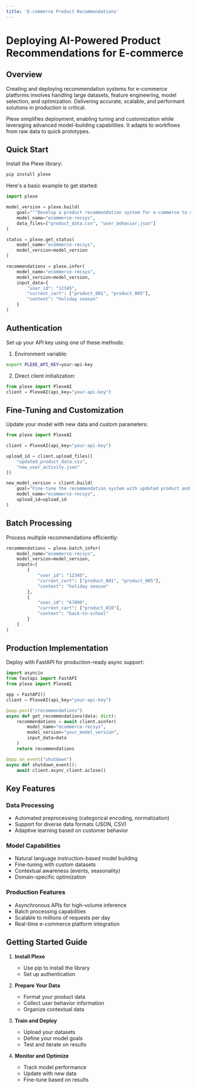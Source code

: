 ```yaml
---
title: 'E-commerce Product Recommendations'
---
```


# Deploying AI-Powered Product Recommendations for E-commerce

## Overview

Creating and deploying recommendation systems for e-commerce platforms involves handling large datasets, feature engineering, model selection, and optimization. Delivering accurate, scalable, and performant solutions in production is critical.

Plexe simplifies deployment, enabling tuning and customization while leveraging advanced model-building capabilities. It adapts to workflows from raw data to quick prototypes.

## Quick Start

Install the Plexe library:

```bash
pip install plexe
```

Here's a basic example to get started:

```python
import plexe

model_version = plexe.build(
    goal="""Develop a product recommendation system for e-commerce to suggest complementary products based on browsing, purchase history, and cart data.""",
    model_name="ecommerce-recsys",
    data_files=["product_data.csv", "user_behavior.json"]
)

status = plexe.get_status(
    model_name="ecommerce-recsys", 
    model_version=model_version
)

recommendations = plexe.infer(
    model_name="ecommerce-recsys",
    model_version=model_version,
    input_data={
        "user_id": "12345",
        "current_cart": ["product_001", "product_005"],
        "context": "holiday season"
    }
)
```

## Authentication

Set up your API key using one of these methods:

1. Environment variable:
```bash
export PLEXE_API_KEY=your-api-key
```

2. Direct client initialization:
```python
from plexe import PlexeAI
client = PlexeAI(api_key="your-api-key")
```

## Fine-Tuning and Customization

Update your model with new data and custom parameters:

```python
from plexe import PlexeAI

client = PlexeAI(api_key="your-api-key")

upload_id = client.upload_files([
    "updated_product_data.csv",
    "new_user_activity.json"
])

new_model_version = client.build(
    goal="Fine-tune the recommendation system with updated product and user activity data.",
    model_name="ecommerce-recsys",
    upload_id=upload_id
)
```

## Batch Processing

Process multiple recommendations efficiently:

```python
recommendations = plexe.batch_infer(
    model_name="ecommerce-recsys",
    model_version=model_version,
    inputs=[
        {
            "user_id": "12345",
            "current_cart": ["product_001", "product_005"],
            "context": "holiday season"
        },
        {
            "user_id": "67890",
            "current_cart": ["product_010"],
            "context": "back-to-school"
        }
    ]
)
```

## Production Implementation

Deploy with FastAPI for production-ready async support:

```python
import asyncio
from fastapi import FastAPI
from plexe import PlexeAI

app = FastAPI()
client = PlexeAI(api_key="your-api-key")

@app.post("/recommendations")
async def get_recommendations(data: dict):
    recommendations = await client.ainfer(
        model_name="ecommerce-recsys",
        model_version="your_model_version",
        input_data=data
    )
    return recommendations

@app.on_event("shutdown")
async def shutdown_event():
    await client.async_client.aclose()
```

## Key Features

### Data Processing
- Automated preprocessing (categorical encoding, normalization)
- Support for diverse data formats (JSON, CSV)
- Adaptive learning based on customer behavior

### Model Capabilities
- Natural language instruction-based model building
- Fine-tuning with custom datasets
- Contextual awareness (events, seasonality)
- Domain-specific optimization

### Production Features
- Asynchronous APIs for high-volume inference
- Batch processing capabilities
- Scalable to millions of requests per day
- Real-time e-commerce platform integration

## Getting Started Guide

1. **Install Plexe**
   - Use pip to install the library
   - Set up authentication

2. **Prepare Your Data**
   - Format your product data
   - Collect user behavior information
   - Organize contextual data

3. **Train and Deploy**
   - Upload your datasets
   - Define your model goals
   - Test and iterate on results

4. **Monitor and Optimize**
   - Track model performance
   - Update with new data
   - Fine-tune based on results
